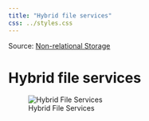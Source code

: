 ```yaml
---
title: "Hybrid file services"
css: ../styles.css
---
```


Source: [Non-relational Storage](https://microsoftlearning.github.io/AZ-305-DesigningMicrosoftAzureInfrastructureSolutions/Instructions/CaseStudy/03-Nonrelationalstorage.html)

# Hybrid file services

![Hybrid File Services](../images/hybrid-file-services.png)
